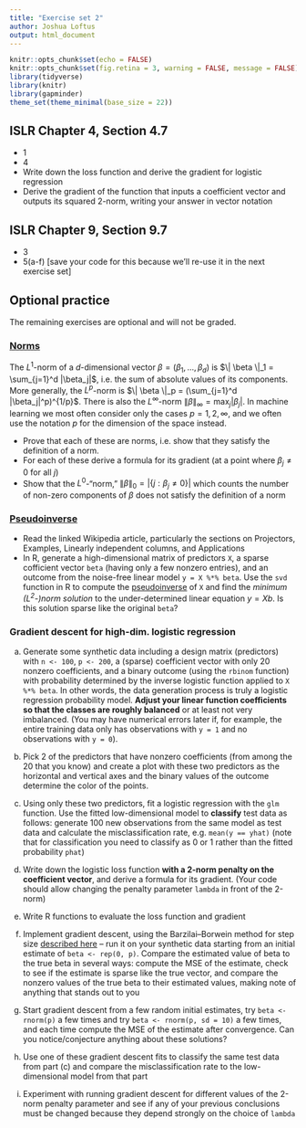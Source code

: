 ```yaml
---
title: "Exercise set 2"
author: Joshua Loftus
output: html_document
---
```


```r
knitr::opts_chunk$set(echo = FALSE)
knitr::opts_chunk$set(fig.retina = 3, warning = FALSE, message = FALSE)
library(tidyverse)
library(knitr)
library(gapminder)
theme_set(theme_minimal(base_size = 22))
```

## ISLR Chapter 4, Section 4.7

- 1 
- 4 
- Write down the loss function and derive the gradient for logistic regression
- Derive the gradient of the function that inputs a coefficient vector and outputs its squared 2-norm, writing your answer in vector notation

## ISLR Chapter 9, Section 9.7

- 3
- 5(a-f) [save your code for this because we'll re-use it in the next exercise set]

## Optional practice

The remaining exercises are optional and will not be graded.

### [Norms](https://en.wikipedia.org/wiki/Vector_norm)

The $L^1$-norm of a $d$-dimensional vector $\beta = (\beta_1, \ldots, \beta_d)$ is $\| \beta \|_1 = \sum_{j=1}^d |\beta_j|$, i.e. the sum of absolute values of its components. More generally, the $L^p$-norm is $\| \beta \|_p = (\sum_{j=1}^d |\beta_j|^p)^{1/p}$. There is also the $L^\infty$-norm $\| \beta \|_\infty = \max_j | \beta_j |$. In machine learning we most often consider only the cases $p = 1, 2, \infty$, and we often use the notation $p$ for the dimension of the space instead.

- Prove that each of these are norms, i.e. show that they satisfy the definition of a norm.
- For each of these derive a formula for its gradient (at a point where $\beta_j \neq 0$ for all $j$)
- Show that the $L^0$-"norm," $\| \beta \|_0 = | \{ j : \beta_j \neq 0 \}|$ which counts the number of non-zero components of $\beta$ does not satisfy the definition of a norm


### [Pseudoinverse](https://en.wikipedia.org/wiki/Moore%E2%80%93Penrose_inverse)

- Read the linked Wikipedia article, particularly the sections on Projectors, Examples, Linearly independent columns, and Applications
- In R, generate a high-dimensional matrix of predictors `X`, a sparse cofficient vector `beta` (having only a few nonzero entries), and an outcome from the noise-free linear model `y = X %*% beta`. Use the `svd` function in R to compute the [pseudoinverse](https://en.wikipedia.org/wiki/Singular_value_decomposition#Pseudoinverse) of `X` and find the *minimum ($L^2$-)norm solution* to the under-determined linear equation $y = X b$. Is this solution sparse like the original `beta`?

### Gradient descent for high-dim. logistic regression

(a) Generate some synthetic data including a design matrix (predictors) with `n <- 100`, `p <- 200`, a (sparse) coefficient vector with only 20 nonzero coefficients, and a binary outcome (using the `rbinom` function) with probability determined by the inverse logistic function applied to `X %*% beta`. In other words, the data generation process is truly a logistic regression probability model. **Adjust your linear function coefficients so that the classes are roughly balanced** or at least not very imbalanced. (You may have numerical errors later if, for example, the entire training data only has observations with `y = 1` and no observations with `y = 0`).

(b) Pick 2 of the predictors that have nonzero coefficients (from among the 20 that you know) and create a plot with these two predictors as the horizontal and vertical axes and the binary values of the outcome determine the color of the points.

(c) Using only these two predictors, fit a logistic regression with the `glm` function. Use the fitted low-dimensional model to **classify** test data as follows: generate 100 new observations from the same model as test data and calculate the misclassification rate, e.g. `mean(y == yhat)` (note that for classification you need to classify as 0 or 1 rather than the fitted probability `phat`)

(d) Write down the logistic loss function **with a 2-norm penalty on the coefficient vector**, and derive a formula for its gradient. (Your code should allow changing the penalty parameter `lambda` in front of the 2-norm)

(e) Write R functions to evaluate the loss function and gradient

(f) Implement gradient descent, using the Barzilai–Borwein method for step size [described here](https://en.wikipedia.org/wiki/Gradient_descent#Description)  -- run it on your synthetic data starting from an initial estimate of `beta <- rep(0, p)`. Compare the estimated value of beta to the true beta in several ways: compute the MSE of the estimate, check to see if the estimate is sparse like the true vector,  and compare the nonzero values of the true beta to their estimated values, making note of anything that stands out to you

(g) Start gradient descent from a few random initial estimates, try `beta <- rnorm(p)` a few times and try `beta <- rnorm(p, sd = 10)` a few times, and each time compute the MSE of the estimate after convergence. Can you notice/conjecture anything about these solutions?

(h) Use one of these gradient descent fits to classify the same test data from part (c) and compare the misclassification rate to the low-dimensional model from that part

(i) Experiment with running gradient descent for different values of the 2-norm penalty parameter and see if any of your previous conclusions must be changed because they depend strongly on the choice of `lambda`

